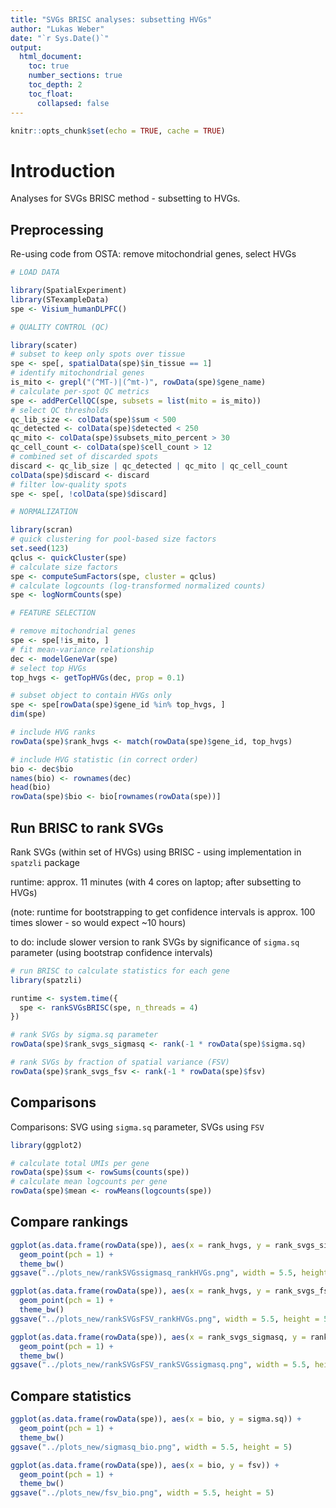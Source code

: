 ```yaml
---
title: "SVGs BRISC analyses: subsetting HVGs"
author: "Lukas Weber"
date: "`r Sys.Date()`"
output:
  html_document:
    toc: true
    number_sections: true
    toc_depth: 2
    toc_float:
      collapsed: false
---
```


```r
knitr::opts_chunk$set(echo = TRUE, cache = TRUE)
```


# Introduction

Analyses for SVGs BRISC method - subsetting to HVGs.


## Preprocessing

Re-using code from OSTA: remove mitochondrial genes, select HVGs

```r
# LOAD DATA

library(SpatialExperiment)
library(STexampleData)
spe <- Visium_humanDLPFC()

# QUALITY CONTROL (QC)

library(scater)
# subset to keep only spots over tissue
spe <- spe[, spatialData(spe)$in_tissue == 1]
# identify mitochondrial genes
is_mito <- grepl("(^MT-)|(^mt-)", rowData(spe)$gene_name)
# calculate per-spot QC metrics
spe <- addPerCellQC(spe, subsets = list(mito = is_mito))
# select QC thresholds
qc_lib_size <- colData(spe)$sum < 500
qc_detected <- colData(spe)$detected < 250
qc_mito <- colData(spe)$subsets_mito_percent > 30
qc_cell_count <- colData(spe)$cell_count > 12
# combined set of discarded spots
discard <- qc_lib_size | qc_detected | qc_mito | qc_cell_count
colData(spe)$discard <- discard
# filter low-quality spots
spe <- spe[, !colData(spe)$discard]

# NORMALIZATION

library(scran)
# quick clustering for pool-based size factors
set.seed(123)
qclus <- quickCluster(spe)
# calculate size factors
spe <- computeSumFactors(spe, cluster = qclus)
# calculate logcounts (log-transformed normalized counts)
spe <- logNormCounts(spe)

# FEATURE SELECTION

# remove mitochondrial genes
spe <- spe[!is_mito, ]
# fit mean-variance relationship
dec <- modelGeneVar(spe)
# select top HVGs
top_hvgs <- getTopHVGs(dec, prop = 0.1)
```

```r
# subset object to contain HVGs only
spe <- spe[rowData(spe)$gene_id %in% top_hvgs, ]
dim(spe)

# include HVG ranks
rowData(spe)$rank_hvgs <- match(rowData(spe)$gene_id, top_hvgs)

# include HVG statistic (in correct order)
bio <- dec$bio
names(bio) <- rownames(dec)
head(bio)
rowData(spe)$bio <- bio[rownames(rowData(spe))]
```


## Run BRISC to rank SVGs

Rank SVGs (within set of HVGs) using BRISC - using implementation in `spatzli` package

runtime: approx. 11 minutes (with 4 cores on laptop; after subsetting to HVGs)

(note: runtime for bootstrapping to get confidence intervals is approx. 100 times slower - so would expect ~10 hours)

to do: include slower version to rank SVGs by significance of `sigma.sq` parameter (using bootstrap confidence intervals)

```r
# run BRISC to calculate statistics for each gene
library(spatzli)

runtime <- system.time({
  spe <- rankSVGsBRISC(spe, n_threads = 4)
})
```

```r
# rank SVGs by sigma.sq parameter
rowData(spe)$rank_svgs_sigmasq <- rank(-1 * rowData(spe)$sigma.sq)

# rank SVGs by fraction of spatial variance (FSV)
rowData(spe)$rank_svgs_fsv <- rank(-1 * rowData(spe)$fsv)
```


## Comparisons

Comparisons: SVG using `sigma.sq` parameter, SVGs using `FSV`

```r
library(ggplot2)
```


```r
# calculate total UMIs per gene
rowData(spe)$sum <- rowSums(counts(spe))
# calculate mean logcounts per gene
rowData(spe)$mean <- rowMeans(logcounts(spe))
```


## Compare rankings

```r
ggplot(as.data.frame(rowData(spe)), aes(x = rank_hvgs, y = rank_svgs_sigmasq)) + 
  geom_point(pch = 1) + 
  theme_bw()
ggsave("../plots_new/rankSVGssigmasq_rankHVGs.png", width = 5.5, height = 5)

ggplot(as.data.frame(rowData(spe)), aes(x = rank_hvgs, y = rank_svgs_fsv)) + 
  geom_point(pch = 1) + 
  theme_bw()
ggsave("../plots_new/rankSVGsFSV_rankHVGs.png", width = 5.5, height = 5)

ggplot(as.data.frame(rowData(spe)), aes(x = rank_svgs_sigmasq, y = rank_svgs_fsv)) + 
  geom_point(pch = 1) + 
  theme_bw()
ggsave("../plots_new/rankSVGsFSV_rankSVGssigmasq.png", width = 5.5, height = 5)
```


## Compare statistics

```r
ggplot(as.data.frame(rowData(spe)), aes(x = bio, y = sigma.sq)) + 
  geom_point(pch = 1) + 
  theme_bw()
ggsave("../plots_new/sigmasq_bio.png", width = 5.5, height = 5)

ggplot(as.data.frame(rowData(spe)), aes(x = bio, y = fsv)) + 
  geom_point(pch = 1) + 
  theme_bw()
ggsave("../plots_new/fsv_bio.png", width = 5.5, height = 5)
```

